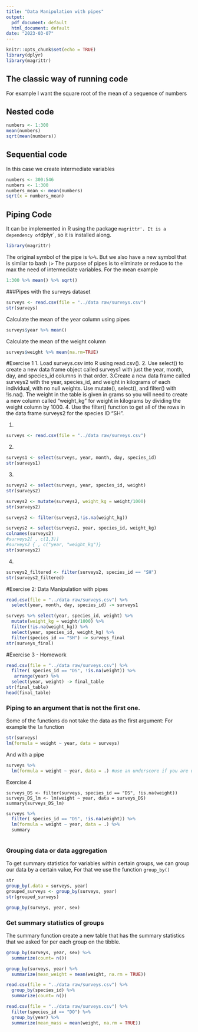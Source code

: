 ```yaml
---
title: "Data Manipulation with pipes"
output:
  pdf_document: default
  html_document: default
date: "2023-03-07"
---
```


```r
knitr::opts_chunk$set(echo = TRUE)
library(dplyr)
library(magrittr)
```

## The classic way of running code 

For example I want the square root of the mean of a sequence of numbers

## Nested code

```r
numbers <- 1:300
mean(numbers)
sqrt(mean(numbers))

```

## Sequential code
In this case we create intermediate variables
```r
numbers <- 300:546
numbers <- 1:300
numbers_mean <- mean(numbers)
sqrt(x = numbers_mean)
```

## Piping Code

It can be implemented in R using the package `magrittr'. It is a dependency of `dplyr`, so it is installed along.
```r
library(magrittr)
```

The original symbol of the pipe is `%>%`.
But we also have a new symbol that is similar to bash `|>`
The purpose of pipes is to eliminate or reduce to the max the need of intermediate variables.
For the mean example
```r
1:300 %>% mean() %>% sqrt()
```
###Pipes with the surveys dataset

```r
surveys <- read.csv(file = "../data raw/surveys.csv")
str(surveys)
```

Calculate the mean of the year column using pipes
```r
surveys$year %>% mean()
```

Calculate the mean of the weight column
```r
surveys$weight %>% mean(na.rm=TRUE)
```

#Exercise 1
1. Load surveys.csv into R using read.csv().
2. Use select() to create a new data frame object called surveys1 with just the year, month, day, and species_id columns in that order.
3.Create a new data frame called surveys2 with the year, species_id, and weight in kilograms of each individual, with no null weights. Use mutate(), select(), and filter() with !is.na(). The weight in the table is given in grams so you will need to create a new column called “weight_kg” for weight in kilograms by dividing the weight column by 1000.
4. Use the filter() function to get all of the rows in the data frame surveys2 for the species ID “SH”.

1.
```r
surveys <- read.csv(file = "../data raw/surveys.csv")
```

2.
```r
surveys1 <- select(surveys, year, month, day, species_id)
str(surveys1)
```

3.
```r
surveys2 <- select(surveys, year, species_id, weight)
str(surveys2)
```

```r
surveys2 <- mutate(surveys2, weight_kg = weight/1000)
str(surveys2)
```

```r
surveys2 <- filter(surveys2,!is.na(weight_kg))
```

```r
surveys2 <- select(surveys2, year, species_id, weight_kg)
colnames(surveys2)
#surveys2[ , c(1,3)]
#surveys2 { , c("year, "weight_kg")}
str(surveys2)
```

4. 
```r
surveys2_filtered <- filter(surveys2, species_id == "SH")
str(surveys2_filtered)
```

#Exercise 2: Data Manipulation with pipes
```r
read.csv(file = "../data raw/surveys.csv") %>%
  select(year, month, day, species_id) -> surveys1 

surveys %>% select(year, species_id, weight) %>%
  mutate(weight_kg = weight/1000) %>%
  filter(!is.na(weight_kg)) %>%
  select(year, species_id, weight_kg) %>%
  filter(species_id == "SH") -> surveys_final
str(surveys_final)
```

#Exercise 3 - Homework
```r
read.csv(file = "../data raw/surveys.csv") %>% 
  filter( species_id == "DS", !is.na(weight)) %>% 
   arrange(year) %>% 
  select(year, weight) -> final_table
str(final_table)
head(final_table)
```
### Piping to an argument that is not the first one.

Some of the functions do not take the data as the first argument:
For example the `lm` function

```r
str(surveys)
lm(formula = weight ~ year, data = surveys)
```
And with a pipe

```r
surveys %>% 
  lm(formula = weight ~ year, data = .) #use an underscore if you are using this pipe |>
```

Exercise 4 
```
surveys_DS <- filter(surveys, species_id == "DS", !is.na(weight))
surveys_DS_lm <- lm(weight ~ year, data = surveys_DS)
summary(surveys_DS_lm)
```

```r
surveys %>% 
  filter( species_id == "DS", !is.na(weight)) %>% 
  lm(formula = weight ~ year, data = .) %>% 
  summary
  
```

### Grouping data or data aggregation

To get summary statistics for variables within certain groups, we can group our data by a certain value, For that we use the function `group_by()`

```r
str
group_by(.data = surveys, year)
grouped_surveys <- group_by(surveys, year)
str(grouped_surveys)
```
```r
group_by(surveys, year, sex)
```
### Get summary statistics of groups
The summary function create a new table that has the summary statistics that we asked for per each group on the tibble.
```r
group_by(surveys, year, sex) %>% 
  summarize(count= n())
```

```r
group_by(surveys, year) %>% 
  summarize(mean_weight = mean(weight, na.rm = TRUE))
```

```r
read.csv(file = "../data raw/surveys.csv") %>% 
  group_by(species_id) %>% 
  summarize(count= n())
```

```r
read.csv(file = "../data raw/surveys.csv") %>% 
  filter(species_id == "DO") %>% 
  group_by(year) %>% 
  summarize(mean_mass = mean(weight, na.rm = TRUE))
```

